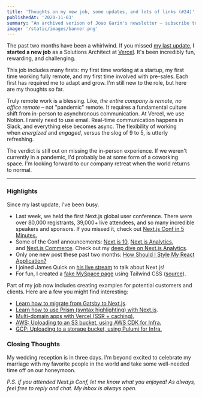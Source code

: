 ```yaml
---
title: 'Thoughts on my new job, some updates, and lots of links (#24)'
publishedAt: '2020-11-03'
summary: "An archived verison of Joao Garin's newsletter – subscribe to get early access."
image: '/static/images/banner.png'
---
```


The past two months have been a whirlwind. If you missed [my last update](/newsletter/23), **I started a new job** as a Solutions Architect at [Vercel](https://vercel.com/about). It's been incredibly fun, rewarding, and challenging.

This job includes many firsts: my first time working at a startup, my first time working fully remote, and my first time involved with pre-sales. Each first has required me to adapt and grow. I'm still new to the role, but here are my thoughts so far.

Truly remote work is a blessing. Like, *the entire company is remote, no office remote* – not "pandemic" remote. It requires a fundamental culture shift from in-person to asynchronous communication. At Vercel, we use Notion. I rarely need to use email. Real-time communication happens in Slack, and everything else becomes async. The flexibility of working when *energized* and *engaged*, versus the slog of 9 to 5, is utterly refreshing.

The verdict is still out on missing the in-person experience. If we weren't currently in a pandemic, I'd probably be at some form of a coworking space. I'm looking forward to our company retreat when the world returns to normal.

---

### Highlights

Since my last update, I've been busy.

- Last week, we held the first Next.js global user conference. There were over 80,000 registrants, 39,000+ live attendees, and so many incredible speakers and sponsors. If you missed it, check out [Next.js Conf in 5 Minutes.](https://www.youtube.com/watch?v=UK1zJLNHWrE)
- Some of the Conf announcements: [Next.js 10](https://nextjs.org/10), [Next.js Analytics](https://nextjs.org/analytics), and [Next.js Commerce](https://nextjs.org/commerce). Check out my [deep dive on Next.js Analytics](https://www.youtube.com/watch?v=BBIyEfdZYik).
- Only one new post these past two months: [How Should I Style My React Application?](/blog/css-with-react)
- I joined James Quick on [his live stream](https://www.youtube.com/watch?v=ZH6dq3dcgCk) to talk about Next.js!
- For fun, I created a [fake MySpace page](https://myspace.leerob.io/) using Tailwind CSS ([source](https://github.com/leerob/myspace)).

Part of my job now includes creating examples for potential customers and clients. Here are a few you might find interesting:

- [Learn how to migrate from Gatsby to Next.js](https://nextjs.org/docs/migrating/from-gatsby).
- [Learn how to use Prism (syntax highlighting) with Next.js](https://nextjs-prism.vercel.app/prism).
- [Multi-domain apps with Vercel (SSR + caching).](https://multi-domain-first.vercel.app/)
- [AWS: Uploading to an S3 bucket, using AWS CDK for Infra.](https://github.com/leerob/nextjs-aws-s3)
- [GCP: Uploading to a storage bucket, using Pulumi for Infra.](https://github.com/leerob/nextjs-gcp-storage)

### Closing Thoughts

My wedding reception is in three days. I'm beyond excited to celebrate my marriage with my favorite people in the world and take some well-needed time off on our honeymoon.

_P.S. if you attended Next.js Conf, let me know what you enjoyed! As always, feel free to reply and chat. My inbox is always open._
